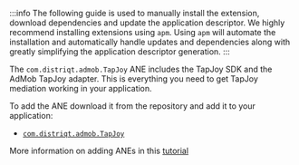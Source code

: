 
:::info
The following guide is used to manually install the extension, download dependencies and update the application descriptor. We highly recommend installing extensions using `apm`. Using `apm` will automate the installation and automatically handle updates and dependencies along with greatly simplifying the application descriptor generation.
:::


The `com.distriqt.admob.TapJoy` ANE includes the TapJoy SDK and the AdMob TapJoy adapter. This is everything you need to get TapJoy mediation working in your application.

To add the ANE download it from the repository and add it to your application:

- [`com.distriqt.admob.TapJoy`](https://github.com/distriqt/ANE-Adverts-Mediation/raw/master/lib/tapjoy/com.distriqt.admob.TapJoy.ane)

More information on adding ANEs in this [tutorial](/docs/tutorials/getting-started)

